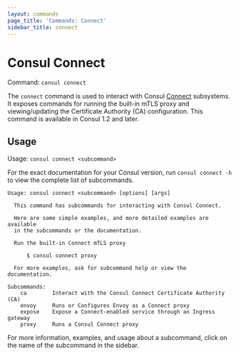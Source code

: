 ```yaml
---
layout: commands
page_title: 'Commands: Connect'
sidebar_title: connect
---
```


# Consul Connect

Command: `consul connect`

The `connect` command is used to interact with Consul
[Connect](/docs/connect/intentions) subsystems. It exposes commands for
running the built-in mTLS proxy and viewing/updating the Certificate Authority
(CA) configuration. This command is available in Consul 1.2 and later.

## Usage

Usage: `consul connect <subcommand>`

For the exact documentation for your Consul version, run `consul connect -h` to view
the complete list of subcommands.

```text
Usage: consul connect <subcommand> [options] [args]

  This command has subcommands for interacting with Consul Connect.

  Here are some simple examples, and more detailed examples are available
  in the subcommands or the documentation.

  Run the built-in Connect mTLS proxy

      $ consul connect proxy

  For more examples, ask for subcommand help or view the documentation.

Subcommands:
    ca        Interact with the Consul Connect Certificate Authority (CA)
    envoy     Runs or Configures Envoy as a Connect proxy
    expose    Expose a Connect-enabled service through an Ingress gateway
    proxy     Runs a Consul Connect proxy
```

For more information, examples, and usage about a subcommand, click on the name
of the subcommand in the sidebar.
